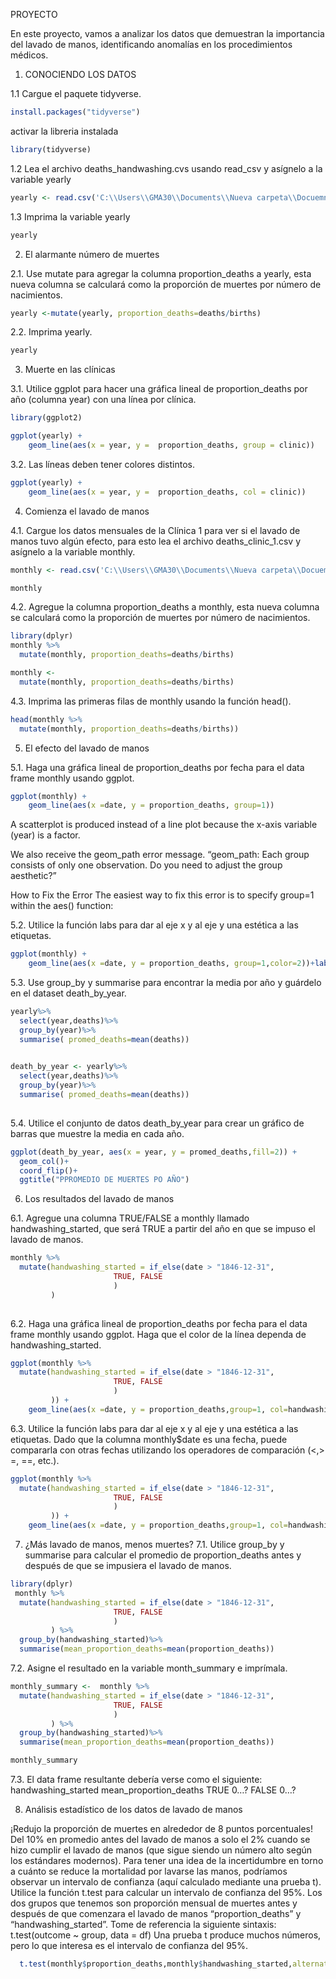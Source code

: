 PROYECTO

En este proyecto, vamos a analizar los datos que demuestran la importancia del lavado de manos, identificando anomalías en los procedimientos médicos.

1. CONOCIENDO LOS DATOS

1.1 Cargue el paquete tidyverse.

```{r}
install.packages("tidyverse")
```
activar la libreria instalada

```{r}
library(tidyverse)
```

1.2 Lea el archivo deaths_handwashing.cvs usando read_csv y asígnelo a la variable yearly

```{r}
yearly <- read.csv('C:\\Users\\GMA30\\Documents\\Nueva carpeta\\Docuemntos\\Proyecto\\deaths_handwashing.csv',header=TRUE, stringsAsFactors=FALSE)

```

1.3 Imprima la variable yearly

```{r}
yearly
```

2. El alarmante número de muertes

2.1. Use mutate para agregar la columna proportion_deaths a yearly, esta nueva columna se
calculará como la proporción de muertes por número de nacimientos.

```{r}
yearly <-mutate(yearly, proportion_deaths=deaths/births)

```

2.2. Imprima yearly.

```{r}
yearly
```

3. Muerte en las clínicas

3.1. Utilice ggplot para hacer una gráfica lineal de proportion_deaths por año (columna
year) con una línea por clínica.

```{r}
library(ggplot2)

ggplot(yearly) +
    geom_line(aes(x = year, y =  proportion_deaths, group = clinic))
```
3.2. Las líneas deben tener colores distintos.

```{r}
ggplot(yearly) +
    geom_line(aes(x = year, y =  proportion_deaths, col = clinic))
```

4. Comienza el lavado de manos

4.1. Cargue los datos mensuales de la Clínica 1 para ver si el lavado de manos tuvo algún
efecto, para esto lea el archivo deaths_clinic_1.csv y asígnelo a la variable monthly.

```{r}
monthly <- read.csv('C:\\Users\\GMA30\\Documents\\Nueva carpeta\\Docuemntos\\Proyecto\\deaths_clinic_1.csv',header=TRUE, stringsAsFactors=FALSE)

monthly
```
4.2. Agregue la columna proportion_deaths a monthly, esta nueva columna se calculará como la proporción de muertes por número de nacimientos.

```{r}
library(dplyr)
monthly %>%
  mutate(monthly, proportion_deaths=deaths/births)

monthly <-
  mutate(monthly, proportion_deaths=deaths/births)
```


4.3. Imprima las primeras filas de monthly usando la función head().

```{r}
head(monthly %>%
  mutate(monthly, proportion_deaths=deaths/births))
```

5. El efecto del lavado de manos

5.1. Haga una gráfica lineal de proportion_deaths por fecha para el data frame monthly usando ggplot.

```{r}

ggplot(monthly) +
    geom_line(aes(x =date, y = proportion_deaths, group=1))


```

A scatterplot is produced instead of a line plot because the x-axis variable (year) is a factor.

We also receive the geom_path error message. "geom_path: Each group consists of only one observation. Do you need to adjust the group aesthetic?"

How to Fix the Error
The easiest way to fix this error is to specify group=1 within the aes() function:

5.2. Utilice la función labs para dar al eje x y al eje y una estética a las etiquetas.

```{r}

ggplot(monthly) +
    geom_line(aes(x =date, y = proportion_deaths, group=1,color=2))+labs(title="Proporcion de Muertes - Fechas",x = "Fechas", y= "Proporciones de Muertes", caption="Cambios realizados en etiquetas")

```



5.3. Use group_by y summarise para encontrar la media por año y guárdelo en el dataset
death_by_year.

```{r}

yearly%>%
  select(year,deaths)%>%
  group_by(year)%>%
  summarise( promed_deaths=mean(deaths))
  

death_by_year <- yearly%>%
  select(year,deaths)%>%
  group_by(year)%>%
  summarise( promed_deaths=mean(deaths))
  
```


5.4. Utilice el conjunto de datos death_by_year para crear un gráfico de barras que muestre
la media en cada año.

```{r}
ggplot(death_by_year, aes(x = year, y = promed_deaths,fill=2)) +
  geom_col()+
  coord_flip()+
  ggtitle("PPROMEDIO DE MUERTES PO AÑO")

```
6. Los resultados del lavado de manos

6.1. Agregue una columna TRUE/FALSE a monthly llamado handwashing_started, que será
TRUE a partir del año en que se impuso el lavado de manos.

```{r}
monthly %>%
  mutate(handwashing_started = if_else(date > "1846-12-31",
                       TRUE, FALSE
                       )
         )
  

```

6.2. Haga una gráfica lineal de proportion_deaths por fecha para el data frame monthly
usando ggplot. Haga que el color de la línea dependa de handwashing_started.

```{r}


ggplot(monthly %>%
  mutate(handwashing_started = if_else(date > "1846-12-31",
                       TRUE, FALSE
                       )
         )) +
    geom_line(aes(x =date, y = proportion_deaths,group=1, col=handwashing_started))
```

6.3. Utilice la función labs para dar al eje x y al eje y una estética a las etiquetas.
Dado que la columna monthly$date es una fecha, puede compararla con otras fechas
utilizando los operadores de comparación (<,> =, ==, etc.).

```{r}
ggplot(monthly %>%
  mutate(handwashing_started = if_else(date > "1846-12-31",
                       TRUE, FALSE
                       )
         )) +
    geom_line(aes(x =date, y = proportion_deaths,group=1, col=handwashing_started))+labs(title="Proporcion de Muertes - Fechas",x = "Fechas", y= "Proporciones de Muertes", caption="Inicio de lavado de manos")

```
7. ¿Más lavado de manos, menos muertes?
7.1. Utilice group_by y summarise para calcular el promedio de proportion_deaths antes y
después de que se impusiera el lavado de manos.

```{r}
library(dplyr)
 monthly %>%
  mutate(handwashing_started = if_else(date > "1846-12-31",
                       TRUE, FALSE
                       )
         ) %>%
  group_by(handwashing_started)%>%
  summarise(mean_proportion_deaths=mean(proportion_deaths))

```


7.2. Asigne el resultado en la variable month_summary e imprímala.

```{r}

monthly_summary <-  monthly %>%
  mutate(handwashing_started = if_else(date > "1846-12-31",
                       TRUE, FALSE
                       )
         ) %>%
  group_by(handwashing_started)%>%
  summarise(mean_proportion_deaths=mean(proportion_deaths))

monthly_summary
```

7.3. El data frame resultante debería verse como el siguiente:
handwashing_started mean_proportion_deaths
TRUE                      0…?
FALSE                     0…?

8. Análisis estadístico de los datos de lavado de manos

¡Redujo la proporción de muertes en alrededor de 8 puntos porcentuales! Del 10% en promedio
antes del lavado de manos a solo el 2% cuando se hizo cumplir el lavado de manos (que sigue
siendo un número alto según los estándares modernos). Para tener una idea de la incertidumbre
en torno a cuánto se reduce la mortalidad por lavarse las manos, podríamos observar un
intervalo de confianza (aquí calculado mediante una prueba t).
Utilice la función t.test para calcular un intervalo de confianza del 95%. Los dos grupos que
tenemos son proporción mensual de muertes antes y después de que comenzara el lavado de
manos “proportion_deaths” y “handwashing_started”.
Tome de referencia la siguiente sintaxis:
t.test(outcome ~ group, data = df)
Una prueba t produce muchos números, pero lo que interesa es el intervalo de confianza del
95%.


```{r}

  t.test(monthly$proportion_deaths,monthly$handwashing_started,alternative= "two.sided",conf.level=0.95)
```

